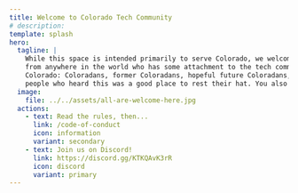 ```yaml
---
title: Welcome to Colorado Tech Community
# description:
template: splash
hero:
  tagline: |
    While this space is intended primarily to serve Colorado, we welcome anybody
    from anywhere in the world who has some attachment to the tech community of
    Colorado: Coloradans, former Coloradans, hopeful future Coloradans, and some
    people who heard this was a good place to rest their hat. You also do not have to work in tech to join Colorado Tech Community! This space is also open to anyone tech-adjacent in some capacity: designers, product managers, testers, makers, hobbyists, etc.
  image:
    file: ../../assets/all-are-welcome-here.jpg
  actions:
    - text: Read the rules, then...
      link: /code-of-conduct
      icon: information
      variant: secondary
    - text: Join us on Discord!
      link: https://discord.gg/KTKQAvK3rR
      icon: discord
      variant: primary
---
```



<CardGrid>
	<LinkCard
		title="Code of Conduct"
		href="code-of-conduct"
		description="Please review these rules before
participating in our community."
	/>
	<LinkCard
		title="The CTC Way"
		href="the-ctc-way"
		description="A guide to the vibe of Colorado Tech Community."
	/>
	<LinkCard
		title="Jobs Forum Rules"
		href="jobs-forum-rules"
		description="The #jobs forum has some specific rules of its own."
	/>
	<LinkCard
		title="How to Help"
		href="how-to-help"
		description="Here are some things you can do to help out the community."
	/>
</CardGrid>
